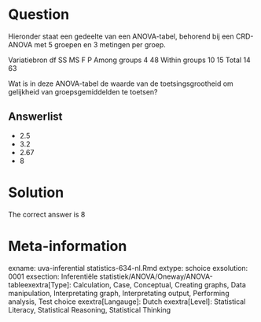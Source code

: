 Question
========

Hieronder staat een gedeelte van een ANOVA-tabel, behorend bij een CRD-ANOVA met 5 groepen en 3 metingen per groep.

Variatiebron df SS MS F P
Among groups 4 48
Within groups 10 15
Total 14 63

Wat is in deze ANOVA-tabel de waarde van de toetsingsgrootheid om gelijkheid van groepsgemiddelden te toetsen? 

Answerlist
----------
* 2.5
* 3.2
* 2.67
* 8

Solution
========

The correct answer is  8 

Meta-information
================
exname: uva-inferential statistics-634-nl.Rmd 
extype: schoice 
exsolution: 0001 
exsection: Inferentiële statistiek/ANOVA/Oneway/ANOVA-tableexextra[Type]: Calculation, Case, Conceptual, Creating graphs, Data manipulation, Interpretating graph, Interpretating output, Performing analysis, Test choice 
exextra[Langauge]: Dutch 
exextra[Level]: Statistical Literacy, Statistical Reasoning, Statistical Thinking 
